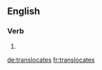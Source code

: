 ==English==

===Verb===
{{head|en}}

# {{en-third-person singular of|translocate}}

[[de:translocates]]
[[fr:translocates]]